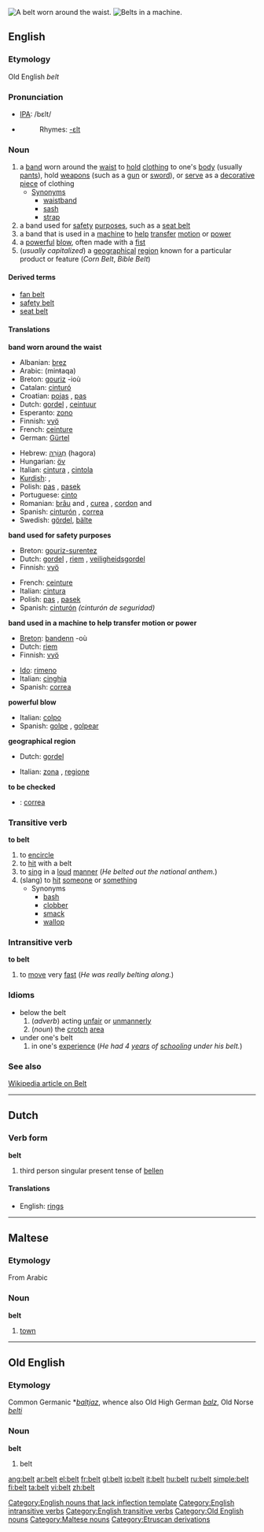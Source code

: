 [[Image:Belt.jpg|thumb|right|A belt worn around the waist.]]
[[Image:Engine belts.jpg|thumb|right|Belts in a machine.]]
==English==

===Etymology===
Old English ''belt''

===Pronunciation===
*[[IPA]]: /bεlt/
*{{audio|en-us-belt.ogg|Audio (US)}}
*:Rhymes: [[Rhymes:English:-ɛlt|-ɛlt]]

===Noun===
{{en-noun}}

# a [[band]] worn around the [[waist]] to [[hold]] [[clothing]] to one's [[body]] (usually [[pants]]), hold [[weapon]]s (such as a [[gun]] or [[sword]]), or [[serve]] as a [[decorative]] [[piece]] of clothing
#* [[Synonym]]s
#** [[waistband]]
#** [[sash]]
#** [[strap]]
# a band used for [[safety]] [[purpose]]s, such as a [[seat belt]]
# a band that is used in a [[machine]] to [[help]] [[transfer]] [[motion]] or [[power]]
# a [[powerful]] [[blow]], often made with a [[fist]]
# (''usually capitalized'') a [[geographical]] [[region]] known for a particular product or feature (''Corn Belt'', ''Bible Belt'')

====Derived terms====
*[[fan belt]]
*[[safety belt]]
*[[seat belt]]

====Translations====
'''band worn around the waist'''
{{top}}
*Albanian: [[brez]] {{m}}
*Arabic: {{ARchar|[[منطقة]]}} (minŧaqa)
*Breton: [[gouriz]] {{m}} -ioù
*Catalan: [[cinturó]] {{m}}
*Croatian: [[pojas]] {{m}}, [[pas]] {{m}}
*Dutch: [[gordel]] {{m}}, [[ceintuur]] {{m}}
*Esperanto: [[zono]]
*Finnish: [[vyö]]
*French: [[ceinture]] {{f}}
*German: [[Gürtel]] {{m}}
{{mid}}
*Hebrew: [[חגורה|חֲגוֹרָה]] (hagora) {{f}}
*Hungarian: [[öv]]
*Italian: [[cintura]] {{f}}, [[cintola]] {{f}}
*[[Kurdish]]: {{trad|ku|kemer}} {{f}}, {{trad|ku|qayiş}} {{f}}
*Polish: [[pas]] {{m}}, [[pasek]] {{m}}
*Portuguese: [[cinto]] {{m}}
*Romanian: [[brâu]] {{f}} and {{m}}, [[curea]] {{f}}, [[cordon]] {{f}} and {{m}}
*Spanish: [[cinturón]] {{m}}, [[correa]] {{f}}
*Swedish: [[gördel]], [[bälte]]
{{bottom}}

'''band used for safety purposes'''
{{top}}
*Breton: [[gouriz-surentez]] {{m}}
*Dutch: [[gordel]] {{m}}, [[riem]] {{m}}, [[veiligheidsgordel]] {{m}}
*Finnish: [[vyö]]
{{mid}}
*French: [[ceinture]] {{f}}
*Italian: [[cintura]] {{f}}
*Polish: [[pas]] {{m}}, [[pasek]] {{m}}
*Spanish: [[cinturón]] {{m}} ''(cinturón de seguridad)''
{{bottom}}

'''band used in a machine to help transfer motion or power'''
{{top}}
*[[Breton]]: [[bandenn]] {{f}} -où {{p}}
*Dutch: [[riem]] {{m}}
*Finnish: [[vyö]]
{{mid}}
*[[Ido]]: [[rimeno]]
*Italian: [[cinghia]] {{f}}
*Spanish: [[correa]] {{f}}
{{bottom}}

'''powerful blow'''
{{top}}
*Italian: [[colpo]] {{m}}
*Spanish: [[golpe]] {{m}}, [[golpear]]
{{mid}}
{{bottom}}

'''geographical region'''
{{top}}
*Dutch: [[gordel]] {{m}}
{{mid}}
*Italian: [[zona]] {{f}}, [[regione]] {{f}}
{{bottom}}

'''to be checked'''
*{{ttbc|Spanish}}: [[correa]] {{f}}

===Transitive verb===
'''to belt'''

# to [[encircle]]
# to [[hit]] with a belt
# to [[sing]] in a [[loud]] [[manner]] (''He belted out the national anthem.'')
# (slang) to [[hit]] [[someone]] or [[something]]
#* Synonyms
#** [[bash]]
#** [[clobber]]
#** [[smack]]
#** [[wallop]]

===Intransitive verb===
'''to belt'''

# to [[move]] very [[fast]] (''He was really belting along.'')

===Idioms===
* below the belt
*# (''adverb'') acting [[unfair]] or [[unmannerly]]
*# (''noun'') the [[crotch]] [[area]]
* under one's belt
*# in one's [[experience]] (''He had 4 [[year]]s of [[school]]ing under his belt.'')

===See also===
[http://en.wikipedia.org/wiki/Belt Wikipedia article on Belt]

----

==Dutch==
===Verb form===
'''belt'''

# third person singular present tense of [[bellen]]

====Translations====
*English: [[rings]]

----

==Maltese==
===Etymology===
From Arabic
===Noun===
'''belt'''

#[[town]]

----

==Old English==
===Etymology===
Common Germanic *''[[baltjaz]]'', whence also Old High German ''[[balz]]'', Old Norse ''[[belti]]''
===Noun===
'''belt'''

# belt

[[Category:English nouns that lack inflection template]]
[[Category:English intransitive verbs]]
[[Category:English transitive verbs]]
[[Category:Old English nouns]]
[[Category:Maltese nouns]]
[[Category:Etruscan derivations]]

[[ang:belt]]
[[ar:belt]]
[[el:belt]]
[[fr:belt]]
[[gl:belt]]
[[io:belt]]
[[it:belt]]
[[hu:belt]]
[[ru:belt]]
[[simple:belt]]
[[fi:belt]]
[[ta:belt]]
[[vi:belt]]
[[zh:belt]]